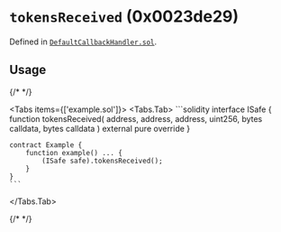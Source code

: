 


<LegacyCallout />

# `tokensReceived` (0x0023de29)






Defined in [`DefaultCallbackHandler.sol`](https://github.com/safe-global/safe-smart-account/tree/v1.3.0/contracts/handler/DefaultCallbackHandler.sol#L44).


## Usage

{/* <!-- vale off --> */}

<Tabs items={['example.sol']}>
  <Tabs.Tab>
    ```solidity
    interface ISafe {
        function tokensReceived(
            address,
            address,
            address,
            uint256,
            bytes calldata,
            bytes calldata
        ) external pure override
    }

    contract Example {
        function example() ... {
            (ISafe safe).tokensReceived();
        }
    }
    ```
  </Tabs.Tab>
</Tabs>

{/* <!-- vale on --> */}






